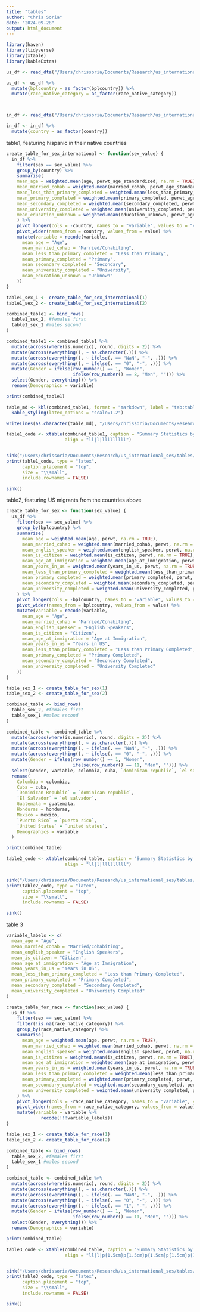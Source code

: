 ```yaml
---
title: "tables"
author: "Chris Soria"
date: "2024-09-28"
output: html_document
---
```


```r
library(haven)
library(tidyverse)
library(xtable)
library(kableExtra)
```

```r
us_df <- read_dta("/Users/chrissoria/Documents/Research/us_international_ses/data/US_65_89.dta")

us_df <- us_df %>%
  mutate(bplcountry = as_factor(bplcountry)) %>% 
  mutate(race_native_category = as_factor(race_native_category))



in_df <- read_dta("/Users/chrissoria/Documents/Research/us_international_ses/data/international__65_89.dta")

in_df <- in_df %>%
  mutate(country = as_factor(country))
```

table1, featuring hispanic in their native countries
```r
create_table_for_sex_international <- function(sex_value) {
  in_df %>%
    filter(sex == sex_value) %>%
    group_by(country) %>%
    summarise(
    mean_age = weighted.mean(age, perwt_age_standardized, na.rm = TRUE),
    mean_married_cohab = weighted.mean(married_cohab, perwt_age_standardized, na.rm = TRUE),
    mean_less_than_primary_completed = weighted.mean(less_than_primary_completed, perwt_age_standardized, na.rm = TRUE),
    mean_primary_completed = weighted.mean(primary_completed, perwt_age_standardized, na.rm = TRUE),
    mean_secondary_completed = weighted.mean(secondary_completed, perwt_age_standardized, na.rm = TRUE),
    mean_university_completed = weighted.mean(university_completed, perwt_age_standardized, na.rm = TRUE),
    mean_education_unknown = weighted.mean(education_unknown, perwt_age_standardized, na.rm = TRUE)
    ) %>%
    pivot_longer(cols = -country, names_to = "variable", values_to = "value") %>%
    pivot_wider(names_from = country, values_from = value) %>%
    mutate(variable = recode(variable,
      mean_age = "Age",
      mean_married_cohab = "Married/Cohabiting",
      mean_less_than_primary_completed = "Less than Primary",
      mean_primary_completed = "Primary",
      mean_secondary_completed = "Secondary",
      mean_university_completed = "University",
      mean_education_unknown = "Unknown"
    ))
}

table1_sex_1 <- create_table_for_sex_international(1)
table1_sex_2 <- create_table_for_sex_international(2)

combined_table1 <- bind_rows(
  table1_sex_2, #females first
  table1_sex_1 #males second
)

combined_table1 <- combined_table1 %>%
  mutate(across(where(is.numeric), round, digits = 2)) %>% 
  mutate(across(everything(), ~ as.character(.))) %>%    
  mutate(across(everything(), ~ ifelse(. == "NaN", "-", .))) %>%   
  mutate(across(everything(), ~ ifelse(. == "0", "-", .))) %>% 
  mutate(Gender = ifelse(row_number() == 1, "Women", 
                         ifelse(row_number() == 8, "Men", ""))) %>% 
  select(Gender, everything()) %>% 
  rename(Demographics = variable) 

print(combined_table1)

table_md <- kbl(combined_table1, format = "markdown", label = "tab:table1", caption = "Summary Table") %>%
  kable_styling(latex_options = "scale=1.2")

writeLines(as.character(table_md), "/Users/chrissoria/Documents/Research/us_international_ses/tables/r_tables/table.md")

table1_code <- xtable(combined_table1, caption = "Summary Statistics by Country and Sex For Hispanics in Their Native Countries", 
                      align = "ll|l|lllllllll")


sink("/Users/chrissoria/Documents/Research/us_international_ses/tables/r_tables/table1.tex")
print(table1_code, type = "latex", 
      caption.placement = "top",
      size = "\\small",
      include.rownames = FALSE)

sink()
```
table2, featuring US migrants from the countries above
```r
create_table_for_sex <- function(sex_value) {
  us_df %>%
    filter(sex == sex_value) %>%
    group_by(bplcountry) %>%
    summarise(
      mean_age = weighted.mean(age, perwt, na.rm = TRUE),
      mean_married_cohab = weighted.mean(married_cohab, perwt, na.rm = TRUE),
      mean_english_speaker = weighted.mean(english_speaker, perwt, na.rm = TRUE),
      mean_is_citizen = weighted.mean(is_citizen, perwt, na.rm = TRUE),
      mean_age_at_immigration = weighted.mean(age_at_immigration, perwt, na.rm = TRUE),
      mean_years_in_us = weighted.mean(years_in_us, perwt, na.rm = TRUE),
      mean_less_than_primary_completed = weighted.mean(less_than_primary_completed, perwt, na.rm = TRUE),
      mean_primary_completed = weighted.mean(primary_completed, perwt, na.rm = TRUE),
      mean_secondary_completed = weighted.mean(secondary_completed, perwt, na.rm = TRUE),
      mean_university_completed = weighted.mean(university_completed, perwt, na.rm = TRUE)
    ) %>%
    pivot_longer(cols = -bplcountry, names_to = "variable", values_to = "value") %>%
    pivot_wider(names_from = bplcountry, values_from = value) %>%
    mutate(variable = recode(variable,
      mean_age = "Age",
      mean_married_cohab = "Married/Cohabiting",
      mean_english_speaker = "English Speakers",
      mean_is_citizen = "Citizen",
      mean_age_at_immigration = "Age at Immigration",
      mean_years_in_us = "Years in US",
      mean_less_than_primary_completed = "Less than Primary Completed",
      mean_primary_completed = "Primary Completed",
      mean_secondary_completed = "Secondary Completed",
      mean_university_completed = "University Completed"
    ))
}

table_sex_1 <- create_table_for_sex(1)
table_sex_2 <- create_table_for_sex(2)

combined_table <- bind_rows(
  table_sex_2, #females first
  table_sex_1 #males second
)

combined_table <- combined_table %>%
  mutate(across(where(is.numeric), round, digits = 2)) %>% 
  mutate(across(everything(), ~ as.character(.))) %>%    
  mutate(across(everything(), ~ ifelse(. == "NaN", "-", .))) %>%   
  mutate(across(everything(), ~ ifelse(. == "0", "-", .))) %>% 
  mutate(Gender = ifelse(row_number() == 1, "Women", 
                         ifelse(row_number() == 11, "Men", ""))) %>% 
  select(Gender, variable, colombia, cuba, `dominican republic`, `el salvador`, guatemala, honduras, mexico, `puerto rico`, `united states`) %>% 
  rename(
    Colombia = colombia,
    Cuba = cuba,
    `Dominican Republic` = `dominican republic`,
    `El Salvador` = `el salvador`,
    Guatemala = guatemala,
    Honduras = honduras,
    Mexico = mexico,
    `Puerto Rico` = `puerto rico`,
    `United States` = `united states`,
    Demographics = variable
  ) 

print(combined_table)

table2_code <- xtable(combined_table, caption = "Summary Statistics by Country and Sex", 
                      align = "ll|l|lllllllll")


sink("/Users/chrissoria/Documents/Research/us_international_ses/tables/r_tables/table2.tex")
print(table2_code, type = "latex", 
      caption.placement = "top",
      size = "\\small",
      include.rownames = FALSE)

sink()
```
table 3
```r
variable_labels <- c(
  mean_age = "Age",
  mean_married_cohab = "Married/Cohabiting",
  mean_english_speaker = "English Speakers",
  mean_is_citizen = "Citizen",
  mean_age_at_immigration = "Age at Immigration",
  mean_years_in_us = "Years in US",
  mean_less_than_primary_completed = "Less than Primary Completed",
  mean_primary_completed = "Primary Completed",
  mean_secondary_completed = "Secondary Completed",
  mean_university_completed = "University Completed"
)

create_table_for_race <- function(sex_value) {
  us_df %>%
    filter(sex == sex_value) %>%
    filter(!is.na(race_native_category)) %>% 
    group_by(race_native_category) %>%
    summarise(
      mean_age = weighted.mean(age, perwt, na.rm = TRUE),
      mean_married_cohab = weighted.mean(married_cohab, perwt, na.rm = TRUE),
      mean_english_speaker = weighted.mean(english_speaker, perwt, na.rm = TRUE),
      mean_is_citizen = weighted.mean(is_citizen, perwt, na.rm = TRUE),
      mean_age_at_immigration = weighted.mean(age_at_immigration, perwt, na.rm = TRUE),
      mean_years_in_us = weighted.mean(years_in_us, perwt, na.rm = TRUE),
      mean_less_than_primary_completed = weighted.mean(less_than_primary_completed, perwt, na.rm = TRUE),
      mean_primary_completed = weighted.mean(primary_completed, perwt, na.rm = TRUE),
      mean_secondary_completed = weighted.mean(secondary_completed, perwt, na.rm = TRUE),
      mean_university_completed = weighted.mean(university_completed, perwt, na.rm = TRUE)
    ) %>%
    pivot_longer(cols = -race_native_category, names_to = "variable", values_to = "value") %>%
    pivot_wider(names_from = race_native_category, values_from = value) %>%
    mutate(variable = variable %>% 
             recode(!!!variable_labels))
}

table_sex_1 <- create_table_for_race(1)
table_sex_2 <- create_table_for_race(2)

combined_table <- bind_rows(
  table_sex_2, #females first
  table_sex_1 #males second
)

combined_table <- combined_table %>%
  mutate(across(where(is.numeric), round, digits = 2)) %>% 
  mutate(across(everything(), ~ as.character(.))) %>%    
  mutate(across(everything(), ~ ifelse(. == "NaN", "-", .))) %>%   
  mutate(across(everything(), ~ ifelse(. == "0", "-", .))) %>% 
  mutate(across(everything(), ~ ifelse(. == "1", "-", .))) %>% 
  mutate(Gender = ifelse(row_number() == 1, "Women", 
                         ifelse(row_number() == 11, "Men", ""))) %>% 
  select(Gender, everything()) %>% 
  rename(Demographics = variable) 

print(combined_table)

table3_code <- xtable(combined_table, caption = "Summary Statistics by Country and Sex", 
                      align = "ll|l|p{1.5cm}p{1.5cm}p{1.5cm}p{1.5cm}p{1.5cm}p{1.5cm}p{1.5cm}")


sink("/Users/chrissoria/Documents/Research/us_international_ses/tables/r_tables/table3.tex")
print(table3_code, type = "latex", 
      caption.placement = "top",
      size = "\\small",
      include.rownames = FALSE)

sink()
```

